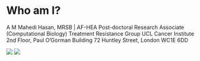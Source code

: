 # Who am I?

A M Mahedi Hasan, MRSB | AF-HEA
Post-doctoral Research Associate (Computational Biology)
Treatment Resistance Group
UCL Cancer Institute
2nd Floor, Paul O'Gorman Building
72 Huntley Street, London
WC1E 6DD

<img src="../figs/At_scottish_border.jpeg" />
<img src="../figs/map.png" />
